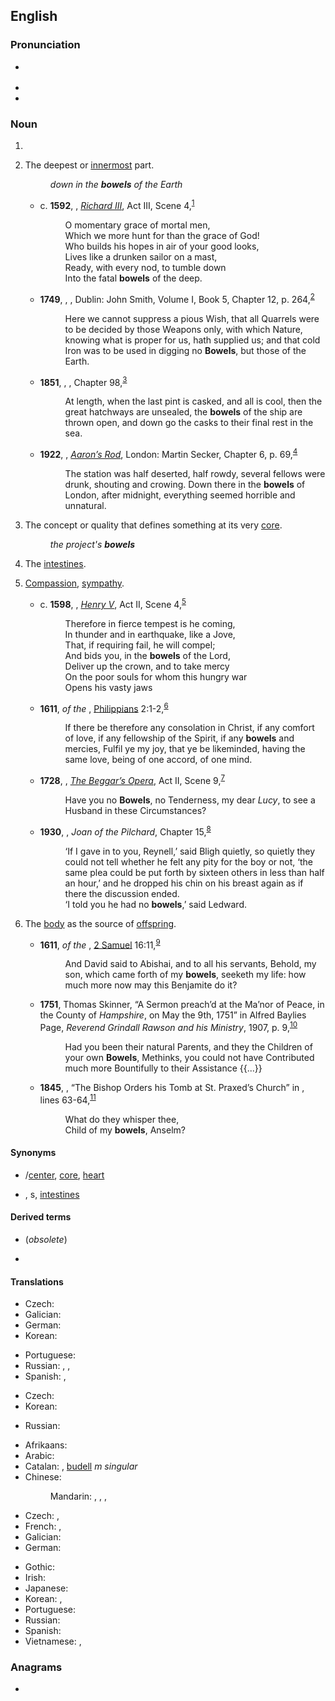 ==English==

===Pronunciation===
* {{a|US}} {{IPA|/baʊ.əlz/|lang=en}}
* {{audio|en-us-bowels.ogg|Audio (US)|lang=en}}
* {{rhymes|aʊəlz|lang=en}}

===Noun===
{{head|en|noun plural form}}

# {{plural of|bowel|lang=en}}
# {{lb|en|plural only}} The deepest or [[innermost]] part.
#: ''down in the '''bowels''' of the Earth''
#* c. '''1592''', {{w|William Shakespeare}}, ''[[w:Richard III (play)|Richard III]]'', Act III, Scene 4,<sup>[http://www.opensourceshakespeare.org/views/plays/play_view.php?WorkID=richard3&Scope=entire&pleasewait=1&msg=pl]</sup>
#*: O momentary grace of mortal men,
#*: Which we more hunt for than the grace of God!
#*: Who builds his hopes in air of your good looks,
#*: Lives like a drunken sailor on a mast,
#*: Ready, with every nod, to tumble down
#*: Into the fatal '''bowels''' of the deep.
#* '''1749''', {{w|Henry Fielding}}, ''{{w|The History of Tom Jones, a Foundling}}'', Dublin: John Smith, Volume I, Book 5, Chapter 12, p. 264,<sup>[http://name.umdl.umich.edu/004794856.0001.001]</sup>
#*: Here we cannot suppress a pious Wish, that all Quarrels were to be decided by those Weapons only, with which Nature, knowing what is proper for us, hath supplied us; and that cold Iron was to be used in digging no '''Bowels''', but those of the Earth.
#* '''1851''', {{w|Herman Melville}}, ''{{w|Moby-Dick}}'', Chapter 98,<sup>[http://www.gutenberg.org/files/2701/2701-h/2701-h.htm]</sup>
#*: At length, when the last pint is casked, and all is cool, then the great hatchways are unsealed, the '''bowels''' of the ship are thrown open, and down go the casks to their final rest in the sea.
#* '''1922''', {{w|D. H. Lawrence}}, ''[[w:Aaron's Rod (novel)|Aaron’s Rod]]'', London: Martin Secker, Chapter 6, p. 69,<sup>[https://archive.org/details/aaronsrodlondon00lawrrich]</sup>
#*: The station was half deserted, half rowdy, several fellows were drunk, shouting and crowing. Down there in the '''bowels''' of London, after midnight, everything seemed horrible and unnatural.
# {{lb|en|plural only}} The concept or quality that defines something at its very [[core]].
#: ''the project's '''bowels'''''
# {{lb|en|plural only}} The [[intestines]].
# {{lb|en|plural only}} [[compassion|Compassion]], [[sympathy]].
#* c. '''1598''', {{w|William Shakespeare}}, ''[[w:Henry V (play)|Henry V]]'', Act II, Scene 4,<sup>[http://www.opensourceshakespeare.org/views/plays/play_view.php?WorkID=henry5&Scope=entire&pleasewait=1&msg=pl]</sup>
#*: Therefore in fierce tempest is he coming,
#*: In thunder and in earthquake, like a Jove,
#*: That, if requiring fail, he will compel;
#*: And bids you, in the '''bowels''' of the Lord,
#*: Deliver up the crown, and to take mercy
#*: On the poor souls for whom this hungry war
#*: Opens his vasty jaws
#* '''1611''', ''{{w|King James Version}} of the {{w|Bible}}'', [[w:Epistle to the Philippians|Philippians]] 2:1-2,<sup>[https://www.biblegateway.com/passage/?search=Philippians+2&version=KJV]</sup>
#*: If there be therefore any consolation in Christ, if any comfort of love, if any fellowship of the Spirit, if any '''bowels''' and mercies, Fulfil ye my joy, that ye be likeminded, having the same love, being of one accord, of one mind.
#* '''1728''', {{w|John Gay}}, ''[[w:The Beggar's Opera|The Beggar’s Opera]]'', Act II, Scene 9,<sup>[http://name.umdl.umich.edu/004782096.0001.000]</sup>
#*: Have you no '''Bowels''', no Tenderness, my dear ''Lucy'', to see a Husband in these Circumstances?
#* '''1930''', {{w|Mary Gaunt}}, ''Joan of the Pilchard'', Chapter 15,<sup>[http://www.gutenberg.net.au/ebooks16/1600591.txt]</sup>
#*: ‘If I gave in to you, Reynell,’ said Bligh quietly, so quietly they could not tell whether he felt any pity for the boy or not, ‘the same plea could be put forth by sixteen others in less than half an hour,’ and he dropped his chin on his breast again as if there the discussion ended.
#*: ‘I told you he had no '''bowels''',’ said Ledward.
# {{lb|en|plural only|obsolete}} The [[body]] as the source of [[offspring]].
#* '''1611''', ''{{w|King James Version}} of the {{w|Bible}}'', [[w:Books of Samuel|2 Samuel]] 16:11,<sup>[https://www.biblegateway.com/passage/?search=2%20Samuel+16&version=KJV]</sup>
#*: And David said to Abishai, and to all his servants, Behold, my son, which came forth of my '''bowels''', seeketh my life: how much more now may this Benjamite do it?
#* '''1751''', Thomas Skinner, “A Sermon preach’d at the Ma’nor of Peace, in the County of ''Hampshire'', on May the 9th, 1751” in Alfred Baylies Page, ''Reverend Grindall Rawson and his Ministry'', 1907, p. 9,<sup>[https://archive.org/details/manorofpeaceware00page]</sup>
#*: Had you been their natural Parents, and they the Children of your own '''Bowels''', Methinks, you could not have Contributed much more Bountifully to their Assistance {{...}}
#* '''1845''', {{w|Robert Browning}}, “The Bishop Orders his Tomb at St. Praxed’s Church” in ''{{w|Dramatic Romances and Lyrics}}'', lines 63-64,<sup>[http://www.bartleby.com/337/1235.html]</sup>
#*: What do they whisper thee,
#*: Child of my '''bowels''', Anselm?

====Synonyms====
* {{sense|deepest or innermost part}} {{l|en|centre}}/[[center]], [[core]], [[heart]]
* {{sense|intestines}} {{l|en|entrails}}, {{l|en|gut}}s, [[intestine]]s

====Derived terms====
* {{l|en|bowelless}} (''obsolete'')
* {{l|en|move one's bowels}}

====Translations====
{{trans-top|deepest or innermost part}}
* Czech: {{t+|cs|nitro|f}}
* Galician: {{t|gl|entrañas|f-p}}
* German: {{t+|de|Tiefen|f}}
* Korean: {{t+|ko|알맹이}}
{{trans-mid}}
* Portuguese: {{t|pt|entranhas|f-p}}
* Russian: {{t+|ru|нутро́|n}}, {{t+|ru|вну́тренности|f-p}}, {{t+|ru|не́дра|n-p}} {{qualifier|of the earth}}
* Spanish: {{t+|es|profundidades|f-p}}, {{t+|es|entrañas|p}}
{{trans-bottom}}

{{trans-top|concept or quality that defines something at its very core}}
* Czech: {{t+|cs|jádro|n}}
* Korean: {{t+|ko|알맹이}}
{{trans-mid}}
* Russian: {{t+|ru|ядро́|n}}
{{trans-bottom}}

{{trans-top|intestines}}
* Afrikaans: {{t+|af|ingewande}}
* Arabic: {{t|ar|مِعًى|m}}
* Catalan: {{t+|ca|intestins|m-p}}, [[budell]] ''m singular''
* Chinese:
*: Mandarin: {{t+|cmn|腸}}, {{t+|cmn|肠|tr=cháng}}, {{t+|cmn|腸子}}, {{t+|cmn|肠子|tr=chángzi}}
* Czech: {{t+|cs|střevo|n}}, {{t|cs|střeva|n-p}}
* French: {{t+|fr|entrailles|f-p}}, {{t+|fr|boyaux|m-p}}
* Galician: {{t|gl|intestinos|m-p}}
* German: {{t+|de|Gedärme|f}}
{{trans-mid}}
* Gothic: {{t|got|𐌷𐌰𐌹𐍂𐌸𐍂𐌰|n-p}}
* Irish: {{t|ga|inní|m-p}}
* Japanese: {{t+|ja|腸|tr=ちょう, chō, わた, wata}}
* Korean: {{t+|ko|배알}}, {{t+|ko|창자}}
* Portuguese: {{t+|pt|intestinos|m-p}}
* Russian: {{t+|ru|кишка|f-p|alt=кишки́}}
* Spanish: {{t+|es|intestinos|m}}
* Vietnamese: {{t+|vi|ruột}}, {{t+|vi|tràng}}
{{trans-bottom}}

===Anagrams===
* {{anagrams|en|Belows|Blowes|Bowles|Lebows|blowes|blowse|bowles|elbows}}